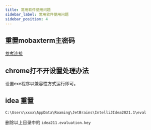 ```yaml
---
title: 常用软件使用问题
sidebar_label: 常用软件使用问题
sidebar_position: 4
---
```


## 重置mobaxterm主密码

[参考连接](https://www.cnblogs.com/johnsonzzz/p/15158499.html)

## chrome打不开设置处理办法

设置exe程序以兼容性方式运行即可。

## idea 重置

`C:\Users\xxxx\AppData\Roaming\JetBrains\IntelliJIdea2021.1\eval`

删除以上目录中的 `idea211.evaluation.key`
